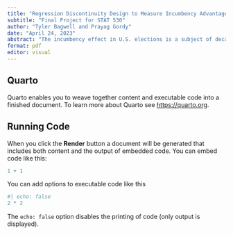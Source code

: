 ```yaml
---
title: "Regression Discontinuity Design to Measure Incumbency Advantage in US Congressional Elections"
subtitle: "Final Project for STAT 530"
author: "Tyler Bagwell and Prayag Gordy"
date: "April 24, 2023"
abstract: "The incumbency effect in U.S. elections is a subject of decades of political science research. Why is it, scientists ask, that legislative and executive bodies with such low overall approval ratings have the vast majority of its members returning term after term? In this paper, we will use a regression discontinuity design to examine the effects of party incumbency in tightly contested congressional districts. Specifically, we examine the effect of the Democratic margin in an election on the Democratic margin in the following election. We found a local average treatment effect of 17.3 percentage points. Our results further support the literature claiming a large incumbency effect, though we show its strength may be decreasing."
format: pdf
editor: visual
---
```


## Quarto

Quarto enables you to weave together content and executable code into a finished document. To learn more about Quarto see <https://quarto.org>.

## Running Code

When you click the **Render** button a document will be generated that includes both content and the output of embedded code. You can embed code like this:

```r
1 + 1
```

You can add options to executable code like this

```r
#| echo: false
2 * 2
```

The `echo: false` option disables the printing of code (only output is displayed).
